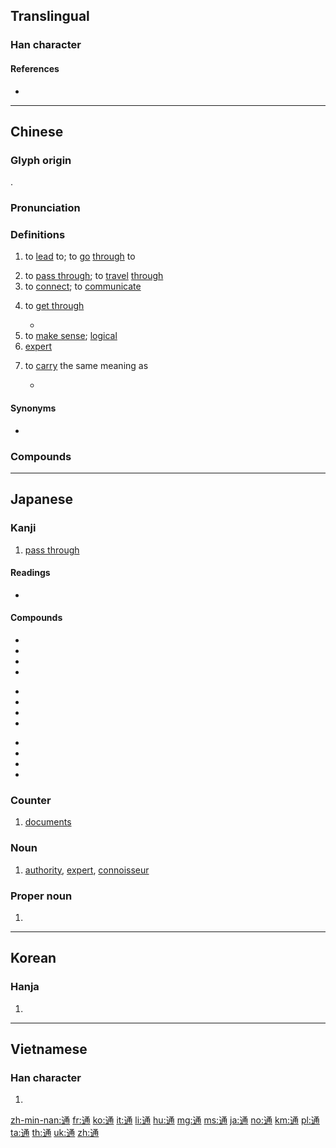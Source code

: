 {{character info/new}}
==Translingual==
{{stroke order|strokes=10}}

===Han character===
{{Han char|rn=162|rad=辵|as=07|sn=10|four=37302|canj=YNIB|ids=⿰辶甬}}

====References====
* {{Han ref|kx=1258.040|dkj=38892|dj=1743.180|hdz=63845.080|uh=901A|ud=36890|bh=B371|bd=45937}}

----

==Chinese==
{{zh-forms}}

===Glyph origin===
{{Han etym}}
{{Han compound|辶|甬|ls=psc|c1=s|c2=p}}.

===Pronunciation===
{{zh-pron
|m=tōng
|c=tung1
|h=pfs=thûng
|md=tĕ̤ng/tŭng
|md_note=tĕ̤ng - vernacular; tŭng - literary
|mn=thang/thong
|mn_note=thang - vernacular; thong - literary
|w=1thon
|mc=y
|oc=y
|cat=v
}}

===Definitions===
{{zh-hanzi}}

# to [[lead]] to; to [[go]] [[through]] to
#: {{zh-x|通心粉|macaroni}}
#: {{zh-x|通道|passageway; thoroughfare}}
# to [[pass through]]; to [[travel]] [[through]]
# to [[connect]]; to [[communicate]]
# {{lb|zh|telephony}} to [[get through]]
#* {{zh-x|我 打 咗 幾次 都 打 唔 通。|I tried to call several times but couldn't '''get through'''.|C}}
# to [[make sense]]; [[logical]]
# [[expert]]
# {{lb|zh|of|_|Chinese characters}} to [[carry]] the same meaning as
#: {{zh-x|通 「國」。|Carries the same meaning as "{{m|zh|國}}".}}
#* {{zh-x|正字通|literally "Correct Character Mastery", a 17th-century Chinese dictionary}}

====Synonyms====
* {{sense|telephony: to get through}} {{zh-l|入}}

===Compounds===
{{zh-der|通報|通病|通才|通常|通徹|通稱|通道|通風|通告|通航|通紅|通貨|通貨膨脹|通緝|通亮|通明|通年|通氣|通勤|通融|通俗|通商|通身|通史|通順|通天|通信|通行|通訊|通夜|通用|通知|毋通|通路|世事通考|串通|卡通|三通一平|交通管制|亨通|大通年|光學通信|七通八達|交通號誌|不通弔慶|一脈相通|官運亨通|交通工程|不知通變|大通河|史通|三通四流|交通標誌|平通|串通一氣|大三通|大顯神通|密不通風|傍通|交通密度|交通|大通|不通痾癢|姦通|交通事故|不通水火|九通|光纖通訊|一竅不通|感通|交通線|意見溝通|想不通|交通建設|再顯神通|光通量|息息相通|三通|最後通牒|呼吸相通|大通套|交通法庭|互通有無|勾通|卡通劇|廣通渠|各顯神通|八面圓通|圓通|互通|交通規則|六通四辟|不通|小三通|交通部|交通車|大神通|宿命通|交通島|字通|交通安全|三方通話|姻通|不通聞問|太空通訊|天眼通|徇通|大通銀行|大通之年|四通五達|不通濟|包通|共通|五口通商|交通量|四通八達|兼通|交通癱瘓|右側通行|交通大學|卡通電影|博古通今|交通指揮|交通壅塞|共通意志|交通工具|圓通大士|五通神|交通流量|妙畫通靈|碩學通儒|木通|打通兒|撲通一聲|打通關節|打通關|格古通今|扞格不通|旁推交通|擂鼓三通|旁通|海底通訊|流通|普通人|撲通|漸通人事|搶通|萬事通|私通|普通法|溝通管道|普通名詞|白虎通義|時運亨通|普通股|應權通變|普通護照|普通郵票|正字通|普通選舉|滿面通紅|水洩不通|接通|暢通|深通|溝通|滿臉通紅|神通|活動卡通|普通考試|窮通皆命|窮通|易通釋|無師自通|百事通|萬事亨通|燈火通明|普通話|撲撲通通|撲通通冬|烏鵲通巢|打通狀|打通|書通二酉|相通|直通|撲通撲通|普普通通|曲徑通幽|明通|疏通|水泄不通|普通車|理番通事|文獻通考|狗屁不通|暢通無阻|無所不通|淹通|普通|戰地通訊|政通人和|普通教育|神通廣大|清通|有無相通|普通病房|普通地圖|普通利息|時通運泰|數位通信|數據通訊|會通|通判|高步通衢|通竅|通情|通學生|通訊員|通令|通風報信|通訊器|通函|通問|通連|通天犀|通頭|觸類旁通|通觀|通都大邑|絕地天通|通韻|通宵|通疏|通名|通過|通俗文|通宵達旦|聯網通|通商港|該通|通才練識|通鑑|通婚|通知啟事|通信處|通信社|通關節|買通|通姦|通同一氣|通天徹地|通達|通侻|通志|通關鼻子|資治通鑑|變通|通才教育|通欄|通信系統|通往|續通典|老運亨通|續通志|通勤圈|通知書|通義|透古通今|通臂拳|通塞|通口|通經|通時達變|通便劑|通盤|首尾貫通|通行權|錢通|通俗文學|通知單|統通|通玄|通行費|通心粉|警世通言|通事官|通曉|通牒|融會貫通|通體|通政司|通天冠|錢可通神|鬆通|通劑|豁然貫通|通行本|通信兵|路路通|通則|通寶|開元通寶|通語|通泰|通奸|通識科目|通靈|通膨|鄧通錢|通靈寶玉|通信衛星|通天塔|粗通|通緝犯|通訊處|通例|通古斯族|通殺|通行無阻|精通|通議|馬通|馬氏文通|通幽洞微|通觀全局|通天河|通關|苓通|通郵|通草紙|通功易事|風俗通義|通運|通車|通同|脈絡貫通|通家|通敵|融通|通通|通訊錄|靈通|靈犀相通|通力|裡通外國|電子通勤|通刺|融通物|通吃|通信網|資料通訊|衛星通信|雙向溝通|通俗編|通算|通儒|關通|通商條約|通人|開通|通識教育|通眉長爪|通陳|通論|達權通變|通身上下|通好|通性|通禮|鄧通之財|通鋪|通雅|通權達變|通條樹|達士通人|通典|通款|通脫|通風機|通顯|通電|通關手|通達人情|通達事理|通透|通財|通讀|通譯員|通譜|通謀|通誠|通話|通訊衛星|通訊自由|通訊網|通訊社|通訊卡|通解|通衢廣陌|通衢大道|通衢|通行證|通莊|通草灰|通草|通腳|通脫木|通脫不拘|通考|通統|通籍|通票|通神|通理|通濟渠|通條|通朗|通暢|通房|通心麵|通心|通宿|通家之好|通官|通學|通套|通商口岸|通合一氣|通古博今|通分|通共|通信員|通俗讀物|通俗劇|通今博古|通事舍人|通書|通假|通譯|通事|辭通|通識|路路不通|通國|通貨緊縮|通曆|通緝令|行不通|貫通|財運亨通|識時通變|賤貴窮通|通力合作|通情達理|通人達才|通飭|通變}}

----

==Japanese==

===Kanji===
{{ja-kanji|grade=2|rs=辵07}}

# [[pass through]]

====Readings====
* {{ja-readings|goon=[[つう]] ([[tsū]]), [[つ]] ([[tsu]])|kanon=[[とう]] ([[tō]])|kun=[[とおる]] ([[tooru]]), [[かよう]] ([[通う]], [[kayou]]), [[とおり]] ([[toori]])|nanori=[[とん]] ([[ton]]), [[どうし]] ([[dōshi]]), [[とお]] (tō), [[とおり]] (tōri), [[とおる]] (tōru), [[どおり]] ([[dōri]]), [[みち]] ([[michi]]). [[みつ]] (mitsu), [[ゆき]] (yuki), [[なお]] (nao), [[ひらく]] (hiraku)}}

====Compounds====
{{top3}}
* {{ja-r|素通り|すどおり}}
* {{ja-r|通貨|つうか}}
* {{ja-r|通学|つうがく}}
* {{ja-r|通勤|つうきん}}
{{mid3}}
* {{ja-r|通信|つうしん}}
* {{ja-r|通説|つうせつ}}
* {{ja-r|通達|つうたつ}}
* {{ja-r|通知|つうち}}
{{mid3}}
* {{ja-r|通宝|つうほう}}
* {{ja-r|通報|つうほう}}
* {{ja-r|通訳|つうやく}}
* {{ja-r|通例|つうれい}}
{{bottom}}

===Counter===
{{ja-pos|つう|counter}}

# [[document]]s

===Noun===
{{ja-noun|つう}}

# [[authority]], [[expert]], [[connoisseur]]

===Proper noun===
{{ja-pos|とおる|proper}}

# {{given name|male|lang=ja|sort=とおる}}

----

==Korean==

===Hanja===
{{ko-hanja|hangeul=통|eumhun=|rv=tong|mr=t'ong|y=thong}}

# {{defn|lang=ko|sort=辵07}}

----

==Vietnamese==

===Han character===
{{vi-hantu|thông, thong|辵7|rs=辵07}}

# {{defn|lang=vi|sort=辵7}}

[[zh-min-nan:通]]
[[fr:通]]
[[ko:通]]
[[it:通]]
[[li:通]]
[[hu:通]]
[[mg:通]]
[[ms:通]]
[[ja:通]]
[[no:通]]
[[km:通]]
[[pl:通]]
[[ta:通]]
[[th:通]]
[[uk:通]]
[[zh:通]]